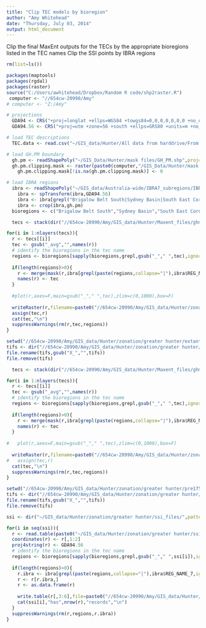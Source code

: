 ```yaml
---
title: "Clip TEC models by bioregion"
author: "Amy Whitehead"
date: "Thursday, July 03, 2014"
output: html_document
---
```


Clip the final MaxEnt outputs for the TECs by the appropriate bioregions listed in the TEC names
Clip the SSI points by IBRA regions

```r
rm(list=ls())

packages(maptools)
packages(rgdal)
packages(raster)
source("C:/Users/awhitehead/Dropbox/Random R code/shp2raster.R")
 computer <- "//654cw-20990/Amy"
# computer <- "Z:/Amy"

# projections
  GDA94 <- CRS("+proj=longlat +ellps=WGS84 +towgs84=0,0,0,0,0,0,0 +no_defs")
  GDA94.56 <- CRS("+proj=utm +zone=56 +south +ellps=GRS80 +units=m +no_defs")

# load TEC descriptions
  TEC.data <- read.csv("~/GIS_data/Hunter/All data from harddrive/From HCCREMS/TEC_data/GreaterHunter_DRAFT_100812 (2).csv")

# load GH.PM boundary
  gh.pm <- readShapePoly("~/GIS_Data/Hunter/mask files/GH_PM.shp",proj4string=GDA94.56)
  gh.pm.clipping.mask <- raster(paste0(computer,"/GIS_Data/Hunter/mask files/GH_PM.clipping.mask.tif"),proj4string=GDA94.56)
    gh.pm.clipping.mask[!is.na(gh.pm.clipping.mask)] <- 0

# load IBRA regions
  ibra <- readShapePoly("~/GIS_data/Australia-wide/IBRA7_subregions/IBRA7_subregions.shp",proj4string=GDA94)
    ibra <- spTransform(ibra,GDA94.56)
    ibra <- ibra[grepl("Brigalow Belt South|Sydney Basin|South East Corner|New England Tablelands|NSW North Coast",ibra$REG_NAME_7),]
    ibra <- crop(ibra,gh.pm)
  bioregions <- c("Brigalow Belt South","Sydney Basin","South East Corner","New England Tablelands","NSW North Coast")

```

```r

  tecs <- stack(dir("//654cw-20990/Amy/GIS_data/Hunter/Maxent_files/ghm.pm/all_variables/output/tecs/BRT/",pattern=".tif$",full.names=T))

for(i in 1:nlayers(tecs)){
  r <- tecs[[i]]
  tec <- gsub("_avg","",names(r))
  # identify the bioregions in the tec name 
  regions <- bioregions[sapply(bioregions,grepl,gsub("_"," ",tec),ignore.case=T)]
  
  if(length(regions)>0){
    r <- merge(mask(r,ibra[grepl(paste(regions,collapse="|"),ibra$REG_NAME_7,ignore.case=T),]),gh.pm.clipping.mask)
    names(r) <- tec
  }
  
  #plot(r,axes=F,main=gsub("_"," ",tec),zlim=c(0,1000),box=F)
    
  writeRaster(r,filename=paste0("//654cw-20990/Amy/GIS_data/Hunter/zonation/greater hunter/extant/",tec,"SDM_GH.tif"),overwrite=T,format="GTiff")
  assign(tec,r)
  cat(tec,"\n")
  suppressWarnings(rm(r,tec,regions))
}

setwd("//654cw-20990/Amy/GIS_data/Hunter/zonation/greater hunter/extant/")
tifs <- dir("//654cw-20990/Amy/GIS_data/Hunter/zonation/greater hunter/extant/",pattern="X\\_")
file.rename(tifs,gsub("X_","",tifs))
file.remove(tifs)
```


```r

  tecs <- stack(dir("//654cw-20990/Amy/GIS_data/Hunter/Maxent_files/ghm.pm/all_variables/output/tecs/BRT/pre1750/",pattern=".tif$",full.names=T))

for(i in 1:nlayers(tecs)){
  r <- tecs[[i]]
  tec <- gsub("_avg","",names(r))
  # identify the bioregions in the tec name 
  regions <- bioregions[sapply(bioregions,grepl,gsub("_"," ",tec),ignore.case=T)]
  
  if(length(regions)>0){
    r <- merge(mask(r,ibra[grepl(paste(regions,collapse="|"),ibra$REG_NAME_7,ignore.case=T),]),gh.pm.clipping.mask)
    names(r) <- tec
  }
  
#   plot(r,axes=F,main=gsub("_"," ",tec),zlim=c(0,1000),box=F)
    
  writeRaster(r,filename=paste0("//654cw-20990/Amy/GIS_data/Hunter/zonation/greater hunter/pre1750/",tec,"_pre1750_GH.tif"),overwrite=T,format="GTiff")
#   assign(tec,r)
  cat(tec,"\n")
  suppressWarnings(rm(r,tec,regions))
}

setwd("//654cw-20990/Amy/GIS_data/Hunter/zonation/greater hunter/pre1750/")
tifs <- dir("//654cw-20990/Amy/GIS_data/Hunter/zonation/greater hunter/pre1750/",pattern="X\\_")
file.rename(tifs,gsub("X_","",tifs))
file.remove(tifs)

```


```r

ssi <- dir("~/GIS_data/Hunter/zonation/greater hunter/ssi_files/",pattern="_GH.txt")

for(i in seq(ssi)){
  r <- read.table(paste0("~/GIS_data/Hunter/zonation/greater hunter/ssi_files/",ssi[i]))
  coordinates(r) <- r[,1:2]
  proj4string(r) <- GDA94.56
  # identify the bioregions in the tec name 
  regions <- bioregions[sapply(bioregions,grepl,gsub("_"," ",ssi[i]),ignore.case=T)]
  
  if(length(regions)>0){
    r.ibra <- ibra[grepl(paste(regions,collapse="|"),ibra$REG_NAME_7,ignore.case=T),]
    r <- r[r.ibra,]
    r <- as.data.frame(r)
    
    write.table(r[,3:6],file=paste0("//654cw-20990/Amy/GIS_data/Hunter/zonation/greater hunter/ssi_files/",ssi[i]),row.names=FALSE, sep="\t", col.names=FALSE)  
    cat(ssi[i],"has",nrow(r),"records","\n")
  }
  suppressWarnings(rm(r,regions,r.ibra))
}

```
